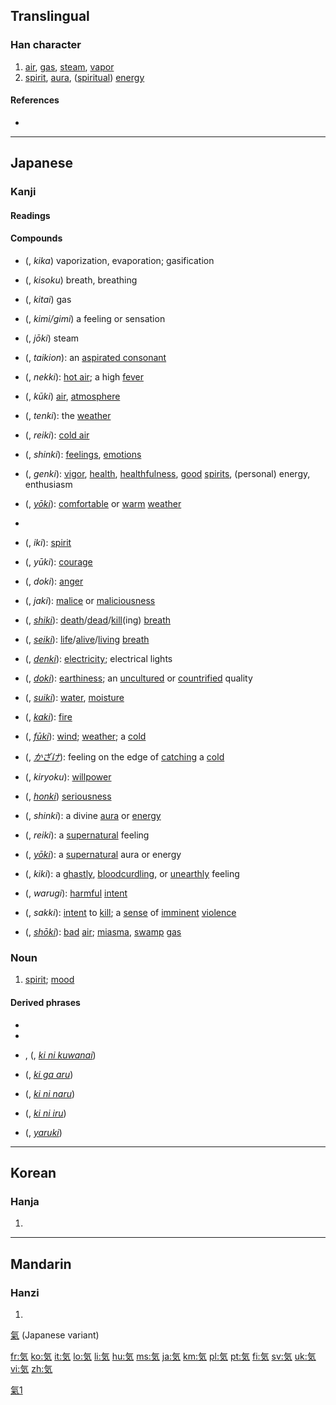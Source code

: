 ==Translingual==

===Han character===
{{Han char|rn=84|rad=气|as=02|sn=6|four=|canj=人弓大 (ONK)|ids=⿹[[气]][[㐅]]}}

# [[air]], [[gas]], [[steam]], [[vapor]]
# [[spirit]], [[aura]], ([[spiritual]]) [[energy]]

====References====
* {{Han ref|kx=0599.041|dkj=17046|dj=0990.170|hdz=32010.031|uh=6C17|ud=27671}}

[[Category:CJKV characters simplified differently in Japan and China|氣1]]

----

==Japanese==
{{wikipedia|lang=ja}}
{{rfc|compounds section needs lots of attention}}

===Kanji===
{{ja-kanji|grade=1|rs=气02|style=s|kyu=氣}}

====Readings====
{{ja-readings
|on={{l|ja|き}} (ki), {{l|ja|け}} (ke)
|kun={{l|ja|いき}} (iki)
}}

====Compounds====
{{der-top3|Compounds}}
* {{l|ja|気化}} ({{l|ja|きか}}, ''kika'') vaporization, evaporation; gasification
* {{l|ja|気息}} ({{l|ja|きそく}}, ''kisoku'') breath, breathing
* {{l|ja|気体}} ({{l|ja|きたい}}, ''kitai'') gas
* {{l|ja|気味}} ({{l|ja|きみ/ぎみ}}, ''kimi/gimi'') a feeling or sensation
* {{l|ja|蒸気}} ({{l|ja|じょうき}}, ''jōki'') steam
* {{l|ja|帯気音}} ({{l|ja|たいきおん}}, ''taikion''): an [[aspirated consonant]]
* {{l|ja|熱気}} ({{l|ja|ねっき}}, ''nekki''): [[hot air]]; a high [[fever]]
* {{l|ja|空気}} ({{l|ja|くうき}}, ''kūki'') [[air]], [[atmosphere]]
* {{l|ja|天気}} ({{l|ja|てんき}}, ''tenki''): the [[weather]]
* {{l|ja|冷気}} ({{l|ja|れいき}}, ''reiki''): [[cold air]]
* {{l|ja|心気}} ({{l|ja|しんき}}, ''shinki''): [[feeling]]s, [[emotion]]s
* {{l|ja|元気}} ({{l|ja|げんき}}, ''genki''): [[vigor]], [[health]], [[healthfulness]], [[good]] [[spirits]], (personal) energy, enthusiasm
{{der-mid3}}
* {{l|ja|陽気}} ({{l|ja|ようき}}, ''[[yōki]]''): [[comfortable]] or [[warm]] [[weather]]
* {{l|ja|陰気|tr=いんき, inki|gloss=melancholy}}
* {{l|ja|意気}} ({{l|ja|いき}}, ''iki''): [[spirit]]
* {{l|ja|勇気}} ({{l|ja|ゆうき}}, ''yūki''): [[courage]]
* {{l|ja|怒気}} ({{l|ja|どき}}, ''doki''): [[anger]]
* {{l|ja|邪気}} ({{l|ja|じゃき}}, ''jaki''): [[malice]] or [[maliciousness]]
* {{l|ja|死気}} ({{l|ja|しき}}, ''[[shiki]]''): [[death]]/[[dead]]/[[kill]](ing) [[breath]]
* {{l|ja|生気}} ({{l|ja|せいき}}, ''[[seiki]]''): [[life]]/[[alive]]/[[living]] [[breath]]
* {{l|ja|電気}} ({{l|ja|でんき}}, ''[[denki]]''): [[electricity]]; electrical lights
* {{l|ja|土気}} ({{l|ja|どき}}, ''[[doki]]''): [[earthiness]]; an [[uncultured]] or [[countrified]] quality
* {{l|ja|水気}} ({{l|ja|すいき}}, ''[[suiki]]''): [[water]], [[moisture]]
* {{l|ja|火気}} ({{l|ja|かき}}, ''[[kaki]]''): [[fire]]
* {{l|ja|風気}} ({{l|ja|ふうき}}, ''[[fūki]]''): [[wind]]; [[weather]]; a [[cold]]
{{der-mid3}}
* {{l|ja|風気}} ({{l|ja|かざけ}}, ''[[かざけ]]''): feeling on the edge of [[catching]] a [[cold]]
* {{l|ja|気力}} ({{l|ja|きりょく}}, ''kiryoku''): [[willpower]]
* {{l|ja|本気}} ({{l|ja|ほんき}}, ''[[honki]]'') [[seriousness]]
* {{l|ja|神気}} ({{l|ja|しんき}}, ''shinki''): a divine [[aura]] or [[energy]]
* {{l|ja|霊気}} ({{l|ja|れいき}}, ''reiki''): a [[supernatural]] feeling
* {{l|ja|妖気}} ({{l|ja|ようき}}, ''[[yoki|yōki]]''): a [[supernatural]] aura or energy
* {{l|ja|鬼気}} ({{l|ja|きき}}, ''kiki''): a [[ghastly]], [[bloodcurdling]], or [[unearthly]] feeling
* {{l|ja|悪気}} ({{l|ja|わるぎ}}, ''warugi''): [[harmful]] [[intent]]
* {{l|ja|殺気}} ({{l|ja|さっき}}, ''sakki''): [[intent]] to [[kill]]; a [[sense]] of [[imminent]] [[violence]]
* {{l|ja|沼気}} ({{l|ja|しょうき}}, ''[[shōki]]''): [[bad]] [[air]]; [[miasma]], [[swamp]] [[gas]]
{{bottom}}

===Noun===
{{ja-noun|k|hira=き|rom=ki}}

# [[spirit]]; [[mood]]

====Derived phrases====
* {{l|ja|気がする}}
* {{l|ja|気を付けて}}
* {{l|ja|気に食わない}}, {{l|ja|気にくわない}} ({{l|ja|きにくわない}}, ''[[ki ni kuwanai]]'')
* {{l|ja|気がある}} ({{l|ja|きがある}}, ''[[ki ga aru]]'')
* {{l|ja|気になる}} ({{l|ja|きになる}}, ''[[ki ni naru]]'')
* {{l|ja|気に入る}} ({{l|ja|きにいる}}, ''[[ki ni iru]]'')
* {{l|ja|やる気}} ({{l|ja|やるき}}, ''[[yaruki]]'')

----

==Korean==

===Hanja===
{{ko-hanja|hangeul=기|eumhun=기운|rv=gi|mr=ki|y=ki}}

# {{defn|lang=ko|sort=气02}}

----

==Mandarin==

===Hanzi===
{{cmn-hanzi|pin=[[qì]] ([[qi4]])|wg=ch'i<sup>4</sup>}}

# {{defn|lang=cmn|sort=气02}}
[[氣]] (Japanese variant)

[[fr:気]]
[[ko:気]]
[[it:気]]
[[lo:気]]
[[li:気]]
[[hu:気]]
[[ms:気]]
[[ja:気]]
[[km:気]]
[[pl:気]]
[[pt:気]]
[[fi:気]]
[[sv:気]]
[[uk:気]]
[[vi:気]]
[[zh:気]]